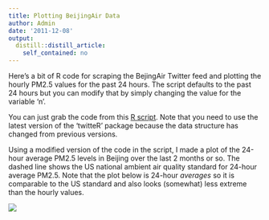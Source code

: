 ```yaml
---
title: Plotting BeijingAir Data
author: Admin
date: '2011-12-08'
output:
  distill::distill_article:
    self_contained: no
---
```


Here&#8217;s a bit of R code for scraping the BejingAir Twitter feed and plotting the hourly PM2.5 values for the past 24 hours. The script defaults to the past 24 hours but you can modify that by simply changing the value for the variable &#8216;n&#8217;. 

You can just grab the code from this <a href="http://www.biostat.jhsph.edu/~rpeng/makeBeijingAirGraph.R" target="_blank">R script</a>. Note that you need to use the latest version of the &#8216;twitteR&#8217; package because the data structure has changed from previous versions.

Using a modified version of the code in the script, I made a plot of the 24-hour average PM2.5 levels in Beijing over the last 2 months or so. The dashed line shows the US national ambient air quality standard for 24-hour average PM2.5. Note that the plot below is 24-hour _averages_ so it is comparable to the US standard and also looks (somewhat) less extreme than the hourly values.

![](http://media.tumblr.com/tumblr_lvuhvyF8S71r08wvg.png)
